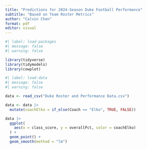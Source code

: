 ```yaml
---
title: "Predictions for 2024-Season Duke Football Performance"
subtitle: "Based on Team Roster Metrics"
author: "Calvin Chen"
format: pdf
editor: visual
---
```


```r
#| label: load-packages
#| message: false
#| warning: false

library(tidyverse)
library(tidymodels)
library(cowplot)
```

```r
#| label: load-data
#| message: false
#| warning: false

data <- read_csv("Duke Roster and Performance Data.csv")

data <- data |>
  mutate(coachElko = if_else(Coach == "Elko", TRUE, FALSE))
```

```r
data |>
  ggplot(
    aes(x = class_score, y = overallPct, color = coachElko)
  ) +
  geom_point() +
  geom_smooth(method = "lm")
```
